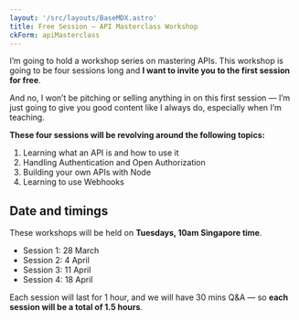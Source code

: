 ```yaml
---
layout: '/src/layouts/BaseMDX.astro'
title: Free Session — API Masterclass Workshop
ckForm: apiMasterclass
---
```



I’m going to hold a workshop series on mastering APIs. This workshop is going to be four sessions long and **I want to invite you to the first session for free**.

And no, I won’t be pitching or selling anything in on this first session — I’m just going to give you good content like I always do, especially when I’m teaching.

**These four sessions will be revolving around the following topics:**

1. Learning what an API is and how to use it
2. Handling Authentication and Open Authorization
3. Building your own APIs with Node
4. Learning to use Webhooks

## Date and timings

These workshops will be held on **Tuesdays, 10am Singapore time**.

- Session 1: 28 March
- Session 2: 4 April
- Session 3: 11 April
- Session 4: 18 April

Each session will last for 1 hour, and we will have 30 mins Q&A — so **each session will be a total of 1.5 hours**.
